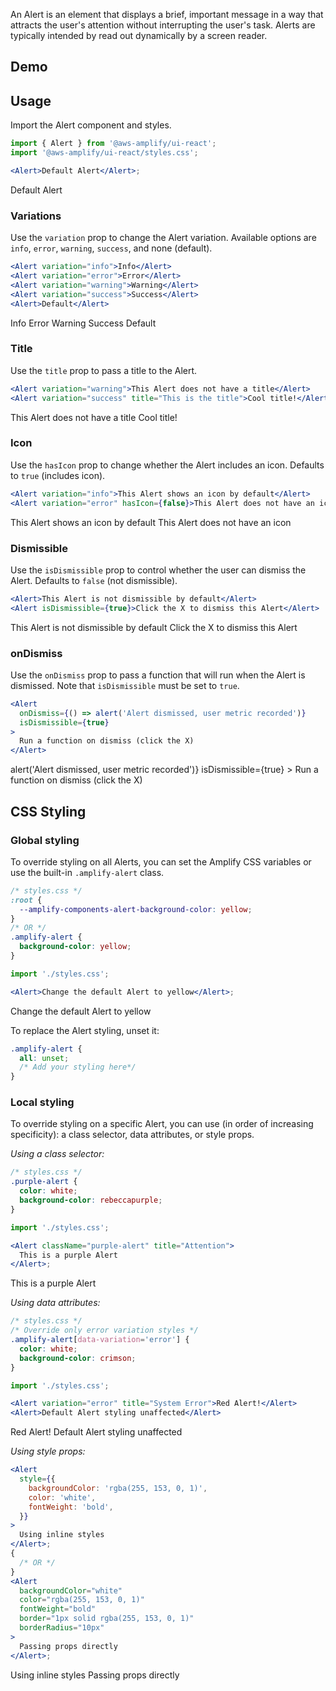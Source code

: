 
An Alert is an element that displays a brief, important message in a way that attracts the user's attention without interrupting the user's task. Alerts are typically intended by read out dynamically by a screen reader.

## Demo

<AlertDemo />

## Usage

Import the Alert component and styles.

```jsx
import { Alert } from '@aws-amplify/ui-react';
import '@aws-amplify/ui-react/styles.css';

<Alert>Default Alert</Alert>;
```

<Example>
  <Alert>Default Alert</Alert>
</Example>

### Variations

Use the `variation` prop to change the Alert variation. Available options are `info`, `error`, `warning`, `success`, and none (default).

```jsx
<Alert variation="info">Info</Alert>
<Alert variation="error">Error</Alert>
<Alert variation="warning">Warning</Alert>
<Alert variation="success">Success</Alert>
<Alert>Default</Alert>
```

<Example>
  <Alert variation="info">Info</Alert>
  <Alert variation="error">Error</Alert>
  <Alert variation="warning">Warning</Alert>
  <Alert variation="success">Success</Alert>
  <Alert>Default</Alert>
</Example>

### Title

Use the `title` prop to pass a title to the Alert.

```jsx
<Alert variation="warning">This Alert does not have a title</Alert>
<Alert variation="success" title="This is the title">Cool title!</Alert>
```

<Example>
  <Flex direction="column" gap="1rem">
    <Alert variation="warning">This Alert does not have a title</Alert>
    <Alert variation="success" title="This is the title">
      Cool title!
    </Alert>
  </Flex>
</Example>

### Icon

Use the `hasIcon` prop to change whether the Alert includes an icon. Defaults to `true` (includes icon).

```jsx
<Alert variation="info">This Alert shows an icon by default</Alert>
<Alert variation="error" hasIcon={false}>This Alert does not have an icon</Alert>
```

<Example>
  <Flex direction="column" gap="1rem">
    <Alert variation="info">This Alert shows an icon by default</Alert>
    <Alert variation="error" hasIcon={false}>
      This Alert does not have an icon
    </Alert>
  </Flex>
</Example>

### Dismissible

Use the `isDismissible` prop to control whether the user can dismiss the Alert. Defaults to `false` (not dismissible).

```jsx
<Alert>This Alert is not dismissible by default</Alert>
<Alert isDismissible={true}>Click the X to dismiss this Alert</Alert>
```

<Example>
  <Flex direction="column" gap="1rem">
    <Alert>This Alert is not dismissible by default</Alert>
    <Alert isDismissible={true}>Click the X to dismiss this Alert</Alert>
  </Flex>
</Example>

### onDismiss

Use the `onDismiss` prop to pass a function that will run when the Alert is dismissed. Note that `isDismissible` must be set to `true`.

```jsx
<Alert
  onDismiss={() => alert('Alert dismissed, user metric recorded')}
  isDismissible={true}
>
  Run a function on dismiss (click the X)
</Alert>
```

<Example>
  <Alert
    onDismiss={() => alert('Alert dismissed, user metric recorded')}
    isDismissible={true}
  >
    Run a function on dismiss (click the X)
  </Alert>
</Example>

## CSS Styling

### Global styling

To override styling on all Alerts, you can set the Amplify CSS variables or use the built-in `.amplify-alert` class.

```css
/* styles.css */
:root {
  --amplify-components-alert-background-color: yellow;
}
/* OR */
.amplify-alert {
  background-color: yellow;
}
```

```jsx
import './styles.css';

<Alert>Change the default Alert to yellow</Alert>;
```

<Alert backgroundColor="yellow">Change the default Alert to yellow</Alert>

To replace the Alert styling, unset it:

```css
.amplify-alert {
  all: unset;
  /* Add your styling here*/
}
```

### Local styling

To override styling on a specific Alert, you can use (in order of increasing specificity): a class selector, data attributes, or style props.

_Using a class selector:_

```css
/* styles.css */
.purple-alert {
  color: white;
  background-color: rebeccapurple;
}
```

```jsx
import './styles.css';

<Alert className="purple-alert" title="Attention">
  This is a purple Alert
</Alert>;
```

<Example>
  <Alert className="purple-alert" title="Attention">
    This is a purple Alert
  </Alert>
</Example>

_Using data attributes:_

```css
/* styles.css */
/* Override only error variation styles */
.amplify-alert[data-variation='error'] {
  color: white;
  background-color: crimson;
}
```

```jsx
import './styles.css';

<Alert variation="error" title="System Error">Red Alert!</Alert>
<Alert>Default Alert styling unaffected</Alert>
```

<Example>
  <Flex direction="column" gap="1rem">
    <Alert
      variation="error"
      color="white"
      backgroundColor="crimson"
      title="System Error"
    >
      Red Alert!
    </Alert>
    <Alert>Default Alert styling unaffected</Alert>
  </Flex>
</Example>

_Using style props:_

```jsx
<Alert
  style={{
    backgroundColor: 'rgba(255, 153, 0, 1)',
    color: 'white',
    fontWeight: 'bold',
  }}
>
  Using inline styles
</Alert>;
{
  /* OR */
}
<Alert
  backgroundColor="white"
  color="rgba(255, 153, 0, 1)"
  fontWeight="bold"
  border="1px solid rgba(255, 153, 0, 1)"
  borderRadius="10px"
>
  Passing props directly
</Alert>;
```

<Example>
  <Flex direction="column" gap="1rem">
    <Alert
      style={{
        backgroundColor: 'rgba(255, 153, 0, 1)',
        color: 'white',
        fontWeight: 'bold',
      }}
    >
      Using inline styles
    </Alert>
    <Alert
      backgroundColor="white"
      color="rgba(255, 153, 0, 1)"
      fontWeight="bold"
      border="1px solid rgba(255, 153, 0, 1)"
      borderRadius="10px"
    >
      Passing props directly
    </Alert>
  </Flex>
</Example>
